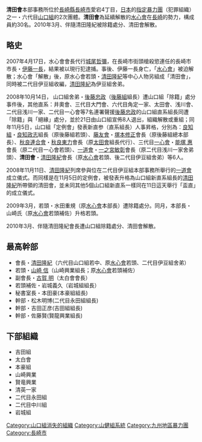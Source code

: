 {{Unreferenced|time=2016-07-23T03:29:10+00:00}}
'''清田會'''本部事務所位於[[長崎縣|長崎縣]][[長崎市|長崎市]]愛宕4丁目，[[日本|日本]]的[[指定暴力團|指定暴力團]]（犯罪組織）之一・六代目[[山口組|山口組]]的2次團體。'''清田會'''為延續解散的[[水心會|水心會]]在[[長崎|長崎]]的勢力，構成員約30名。2010年3月、伴隨清田隆紀被除籍處分、清田會解散。

==略史==
2007年4月17日，水心會會長代行[[城尾哲彌|城尾哲彌]]，在長崎市街頭槍殺慾連任的長崎市市長・[[伊藤一長|伊藤一長]]，結果被以現行犯逮捕。事後、伊藤一長身亡，「[[水心會|水心會]]」被迫解散；水心會「解散」後，原水心會若頭・[[清田隆紀|清田隆紀]]等中心人物另組成「清田會」，同時被二代目伊豆組收編，[[清田隆紀|清田隆紀]]為伊豆組舍弟。

2008年10月14日， 山口組舍弟・[[後藤忠政|後藤忠政]]（[[後藤組|後藤組]]組長）遭山口組「除籍」處分事件後，其他直系：井奧會、三代目大門會、六代目角定一家、太田會、浅川會、二代目浅川一家、二代目一心會等7名連署聲援[[後藤忠政|後藤忠政]]的山口組直系組長同遭「除籍」與「絕緣」處分，並於21日由山口組宣佈8人退出，組織解散或重組；同年11月5日，山口組「定例會」發表新直参（直系組長）人事昇格，分別為：[[良知組|良知組]]・[[良知政志|良知政志]]組長（原後藤組若頭）、[[藤友會|藤友會]]・[[塚本修正|塚本修正]]會長（原後藤組總本部長）、[[秋良連合會|秋良連合會]]・[[秋良東力|秋良東力]]會長（原[[太田會|太田會]]組長代行）、三代目[[一心會|一心會]]・[[能塚_惠|能塚 惠]]會長（原二代目一心會若頭）、[[一道會|一道會]]・[[一之宮敏彰|一之宮敏彰]]會長（原二代目浅川一家舍弟頭）、'''清田會'''・[[清田隆紀|清田隆紀]]會長（原[[水心會|水心會]]若頭、後二代目伊豆組舍弟）等6人。

2008年11月11日、[[清田隆紀|清田隆紀]]列席參與位在二代目伊豆組本部事務所舉行的[[一道會|一道會]]成立儀式。而同樣是在11月5日的定例會，被發表升格為山口組新直系組長的[[清田隆紀|清田隆紀]]所帶領的清田會，並未同其他5個山口組新直系一樣同在11日這天舉行「盃直」的成立儀式。

2009年3月，若頭・水田重規（原[[水心會|水心會]]本部長）遭除籍處分。同月，本部長・山崎氏（原[[水心會|水心會]]若頭補佐）升格若頭。

2010年3月、伴隨清田隆紀會長遭山口組除籍處分、清田會解散。

==最高幹部==
*會長・[[清田隆紀|清田隆紀]]（六代目山口組若中、原[[水心會|水心會]]若頭、二代目伊豆組舍弟）
*若頭・[[山崎_信|山崎 信]]（山崎興業組長；原[[水心會|水心會]]若頭補佐）
*副會長・[[古賀_明|古賀 明]]（太白會會長）
*若頭補佐・岩城義久（岩城組組長） 
*秘書室長・本田豪(本豪組組長) 
*幹部・松木明博(二代目永田組組長) 
*幹部・吉田正彦(吉田組組長) 
*幹部・佐藤賢(賢龍興業組長) 

==下部組織==
*吉田組
*太白會
*本豪組 
*山崎興業
*賢竜興業 
*清英一家 
*二代目永田組 
*二代目中川組 
*岩城組 

{{六代目山口組}}

{{DEFAULTSORT:Kiyota-kai}}
[[Category:山口組消失的組織|Category:山口組消失的組織]]
[[Category:山健組系統|Category:山健組系統]]
[[Category:九州地區暴力團|Category:九州地區暴力團]]
[[Category:長崎市|Category:長崎市]]